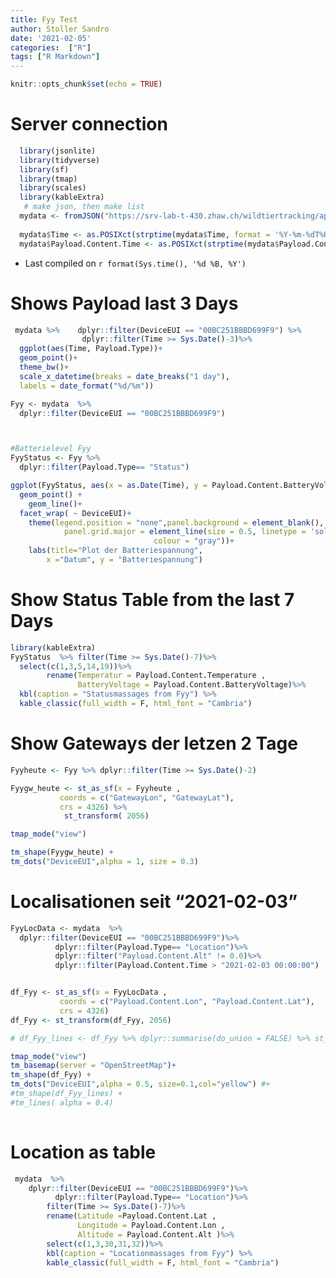 ```yaml
---
title: Fyy Test
author: Stoller Sandro
date: '2021-02-05'
categories:  ["R"]
tags: ["R Markdown"]
---
```


```r
knitr::opts_chunk$set(echo = TRUE)
```



# Server connection
```r
  library(jsonlite)
  library(tidyverse)
  library(sf)
  library(tmap)
  library(scales) 
  library(kableExtra)
   # make json, then make list
  mydata <- fromJSON("https://srv-lab-t-430.zhaw.ch/wildtiertracking/api/parsed-data/json", flatten = TRUE)
  
  mydata$Time <- as.POSIXct(strptime(mydata$Time, format = '%Y-%m-%dT%H:%M:%S'), format = '%Y-%m-%dT%H:%M:%S')
  mydata$Payload.Content.Time <- as.POSIXct(strptime(mydata$Payload.Content.Time , format = '%Y-%m-%dT%H:%M:%S'), format = '%Y-%m-%dT%H:%M:%S')

```
- Last compiled on `r format(Sys.time(), '%d %B, %Y')`

# Shows Payload last 3 Days
```r

 mydata %>%    dplyr::filter(DeviceEUI == "00BC251BBBD699F9") %>%
                dplyr::filter(Time >= Sys.Date()-3)%>%
  ggplot(aes(Time, Payload.Type))+
  geom_point()+
  theme_bw()+
  scale_x_datetime(breaks = date_breaks("1 day"),
  labels = date_format("%d/%m"))


```
 

```r

Fyy <- mydata  %>%
  dplyr::filter(DeviceEUI == "00BC251BBBD699F9")



#Batterielevel Fyy
FyyStatus <- Fyy %>% 
  dplyr::filter(Payload.Type== "Status")  

ggplot(FyyStatus, aes(x = as.Date(Time), y = Payload.Content.BatteryVoltage, colour = DeviceEUI)) +
  geom_point() +
    geom_line()+
  facet_wrap( ~ DeviceEUI)+
    theme(legend.position = "none",panel.background = element_blank(),
            panel.grid.major = element_line(size = 0.5, linetype = 'solid',
                                colour = "gray"))+
    labs(title="Plot der Batteriespannung",
        x ="Datum", y = "Batteriespannung")
```
# Show Status Table from the last 7 Days

```r
library(kableExtra)
FyyStatus  %>% filter(Time >= Sys.Date()-7)%>%
  select(c(1,3,5,14,19))%>%
        rename(Temperatur = Payload.Content.Temperature , 
               BatteryVoltage = Payload.Content.BatteryVoltage)%>%
  kbl(caption = "Statusmassages from Fyy") %>%
  kable_classic(full_width = F, html_font = "Cambria")
```
    
    
    

# Show Gateways der letzen 2 Tage
```r
Fyyheute <- Fyy %>% dplyr::filter(Time >= Sys.Date()-2) 

Fyygw_heute <- st_as_sf(x = Fyyheute ,                         
           coords = c("GatewayLon", "GatewayLat"),
           crs = 4326) %>% 
            st_transform( 2056)

tmap_mode("view")

tm_shape(Fyygw_heute) +
tm_dots("DeviceEUI",alpha = 1, size = 0.3)
```
    

# Localisationen seit "2021-02-03" 
```r

FyyLocData <- mydata  %>%
  dplyr::filter(DeviceEUI == "00BC251BBBD699F9")%>% 
          dplyr::filter(Payload.Type== "Location")%>%
          dplyr::filter("Payload.Content.Alt" != 0.0)%>%
          dplyr::filter(Payload.Content.Time > "2021-02-03 00:00:00")


df_Fyy <- st_as_sf(x = FyyLocData ,                         
           coords = c("Payload.Content.Lon", "Payload.Content.Lat"),
           crs = 4326)
df_Fyy <- st_transform(df_Fyy, 2056)

# df_Fyy_lines <- df_Fyy %>% dplyr::summarise(do_union = FALSE) %>% st_cast("LINESTRING")

tmap_mode("view")
tm_basemap(server = "OpenStreetMap")+
tm_shape(df_Fyy) +
tm_dots("DeviceEUI",alpha = 0.5, size=0.1,col="yellow") #+
#tm_shape(df_Fyy_lines) +
#tm_lines( alpha = 0.4)   
  
```

# Location as table

```r
 mydata  %>%
    dplyr::filter(DeviceEUI == "00BC251BBBD699F9")%>% 
          dplyr::filter(Payload.Type== "Location")%>%
        filter(Time >= Sys.Date()-7)%>%
        rename(Latitude =Payload.Content.Lat , 
               Longitude = Payload.Content.Lon ,
               Altitude = Payload.Content.Alt )%>%
        select(c(1,3,30,31,32))%>%
        kbl(caption = "Locationmassages from Fyy") %>%
        kable_classic(full_width = F, html_font = "Cambria")
```

